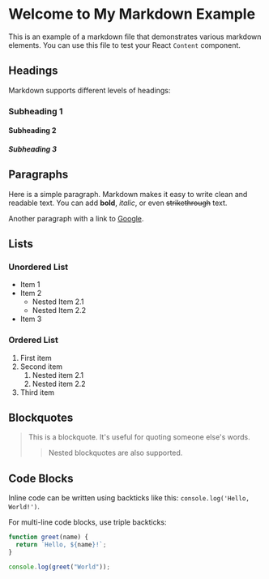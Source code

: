 # Welcome to My Markdown Example

This is an example of a markdown file that demonstrates various markdown elements. You can use this file to test your React `Content` component.

## Headings

Markdown supports different levels of headings:

### Subheading 1
#### Subheading 2
##### Subheading 3

## Paragraphs

Here is a simple paragraph. Markdown makes it easy to write clean and readable text. You can add **bold**, _italic_, or even ~~strikethrough~~ text.

Another paragraph with a link to [Google](https://www.google.com).

## Lists

### Unordered List
- Item 1
- Item 2
  - Nested Item 2.1
  - Nested Item 2.2
- Item 3

### Ordered List
1. First item
2. Second item
   1. Nested item 2.1
   2. Nested item 2.2
3. Third item

## Blockquotes

> This is a blockquote. It's useful for quoting someone else's words.
>
> > Nested blockquotes are also supported.

## Code Blocks

Inline code can be written using backticks like this: `console.log('Hello, World!')`.

For multi-line code blocks, use triple backticks:

```javascript
function greet(name) {
  return `Hello, ${name}!`;
}

console.log(greet("World"));
